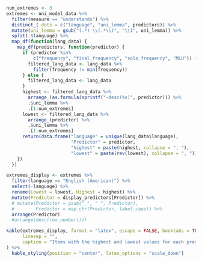 <!-- \begingroup -->
<!-- \singlespacing -->
<!-- \setlength\parindent{0pt} -->

```r
num_extremes <- 3
extremes <- uni_model_data %>%
  filter(measure == "understands") %>%
  distinct_(.dots = c("language", "uni_lemma", predictors)) %>%
  mutate(uni_lemma = gsub("(.*) \\(.*\\)", "\\1", uni_lemma)) %>%
  split(.$language) %>%
  map_df(function(lang_data) {
    map_df(predictors, function(predictor) {
      if (predictor %in%
          c("frequency", "final_frequency", "solo_frequency", "MLU")) {
        filtered_lang_data <- lang_data %>%
          filter(frequency != min(frequency))
      } else {
        filtered_lang_data <- lang_data
      }
      highest <- filtered_lang_data %>%
        arrange_(as.formula(sprintf("~desc(%s)", predictor))) %>%
        .$uni_lemma %>%
        .[1:num_extremes]
      lowest <- filtered_lang_data %>%
        arrange_(predictor) %>%
        .$uni_lemma %>%
        .[1:num_extremes]
      return(data.frame("language" = unique(lang_data$language),
                        "Predictor" = predictor,
                        "highest" = paste(highest, collapse = ", "),
                        "lowest" = paste(rev(lowest), collapse = ", ")))
    })
  })

extremes_display <- extremes %>%
  filter(language == "English (American)") %>%
  select(-language) %>%
  rename(Lowest = lowest, Highest = highest) %>%
  mutate(Predictor = display_predictors[Predictor]) %>%
  # mutate(Predictor = gsub("_", " ", Predictor),
  #        Predictor = map_chr(Predictor, label_caps)) %>%
  arrange(Predictor)
  #arrange(desc(row_number()))

kable(extremes_display, format = "latex", escape = FALSE, booktabs = TRUE,
      linesep = "",
      caption = "Items with the highest and lowest values for each predictor in English."
) %>%
  kable_styling(position = "center", latex_options = "scale_down")
```

<!-- \endgroup -->
